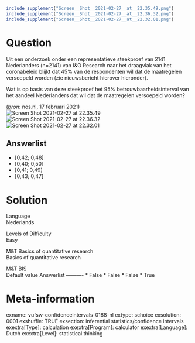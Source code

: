```r
include_supplement("Screen__Shot__2021-02-27__at__22.35.49.png")
include_supplement("Screen__Shot__2021-02-27__at__22.36.32.png")
include_supplement("Screen__Shot__2021-02-27__at__22.32.01.png")
```

Question
========
Uit een onderzoek onder een representatieve steekproef van 2141
Nederlanders (n=2141) van I&O Research naar het draagvlak van het
coronabeleid blijkt dat 45% van de respondenten wil dat de maatregelen
versoepeld worden (zie nieuwsbericht hierover hieronder).  
  
Wat is op basis van deze steekproef het 95% betrouwbaarheidsinterval van
het aandeel Nederlanders dat wil dat de maatregelen versoepeld worden?  
  
(*bron*: nos.nl, 17 februari 2021)  
<img src="Screen__Shot__2021-02-27__at__22.35.49.png"
class="fr-fic fr-dii enlargeimage tvcss_2"
alt="Screen Shot 2021-02-27 at 22.35.49" />  
<img src="Screen__Shot__2021-02-27__at__22.36.32.png"
class="fr-fic fr-dii enlargeimage tvcss_2"
alt="Screen Shot 2021-02-27 at 22.36.32" />  
<img src="Screen__Shot__2021-02-27__at__22.32.01.png"
class="fr-fic fr-dii enlargeimage tvcss_3"
alt="Screen Shot 2021-02-27 at 22.32.01" />

Answerlist
----------
* \[0,42; 0,48\]
* \[0,40; 0,50\]
* \[0,41; 0,49\]
* \[0,43; 0,47\]

Solution
========











Language  
Nederlands

Levels of Difficulty  
Easy

M&T Basics of quantitative research  
Basics of quantitative research

M&T BIS  
Default value
Answerlist
----------
* False
* False
* False
* True

Meta-information
================
exname: vufsw-confidenceintervals-0188-nl
extype: schoice
exsolution: 0001
exshuffle: TRUE
exsection: inferential statistics/confidence intervals
exextra[Type]: calculation
exextra[Program]: calculator
exextra[Language]: Dutch
exextra[Level]: statistical thinking


